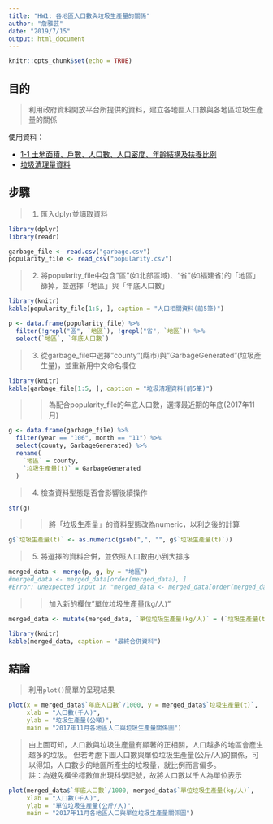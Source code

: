 ```yaml
---
title: "HW1: 各地區人口數與垃圾生產量的關係"
author: "詹雅芸"
date: "2019/7/15"
output: html_document
---
```


```r
knitr::opts_chunk$set(echo = TRUE)
```

## 目的

>利用政府資料開放平台所提供的資料，建立各地區人口數與各地區垃圾生產量的關係  

使用資料：  

* [1-1 土地面積、戶數、人口數、人口密度、年齡結構及扶養比例](https://data.gov.tw/dataset/6326)
* [垃圾清理量資料](https://data.gov.tw/dataset/89022)

## 步驟

>1. 匯入dplyr並讀取資料
```r
library(dplyr)
library(readr)

garbage_file <- read.csv("garbage.csv")
popularity_file <- read_csv("popularity.csv")
```
>2. 將popularity_file中包含"區"(如北部區域)、"省"(如福建省)的「地區」篩掉，並選擇「地區」與「年底人口數」
```r
library(knitr)
kable(popularity_file[1:5, ], caption = "人口相關資料(前5筆)")
```

```r
p <- data.frame(popularity_file) %>%
  filter(!grepl("區", `地區`), !grepl("省", `地區`)) %>%
  select(`地區`, `年底人口數`)
```
>3. 從garbage_file中選擇"county"(縣市)與"GarbageGenerated"(垃圾產生量)，並重新用中文命名欄位
```r
library(knitr)
kable(garbage_file[1:5, ], caption = "垃圾清理資料(前5筆)")
```

>>  為配合popularity_file的年底人口數，選擇最近期的年底(2017年11月)
```r
g <- data.frame(garbage_file) %>% 
  filter(year == "106", month == "11") %>%
  select(county, GarbageGenerated) %>%
  rename(
    `地區` = county, 
    `垃圾生產量(t)` = GarbageGenerated
  )
```
>4. 檢查資料型態是否會影響後續操作  
```r
str(g)
```
>>  將「垃圾生產量」的資料型態改為numeric，以利之後的計算
```r
g$`垃圾生產量(t)` <- as.numeric(gsub(",", "", g$`垃圾生產量(t)`))

```
>5. 將選擇的資料合併，並依照人口數由小到大排序
```r
merged_data <- merge(p, g, by = "地區")
#merged_data <- merged_data[order(merged_data), ]
#Error: unexpected input in "merged_data <- merged_data[order(merged_data$\"
```
>> 加入新的欄位"單位垃圾生產量(kg/人)"
```r
merged_data <- mutate(merged_data, `單位垃圾生產量(kg/人)` = (`垃圾生產量(t)`/年底人口數)*1000)
```

```r
library(knitr)
kable(merged_data, caption = "最終合併資料")
```

## 結論
> 利用`plot()`簡單的呈現結果  
```r
plot(x = merged_data$`年底人口數`/1000, y = merged_data$`垃圾生產量(t)`,
     xlab = "人口數(千人)", 
     ylab = "垃圾生產量(公噸)",
     main = "2017年11月各地區人口與垃圾生產量關係圖")
```  

> 由上圖可知，人口數與垃圾生產量有顯著的正相關，人口越多的地區會產生越多的垃圾。  但若考慮下圖人口數與單位垃圾生產量(公斤/人)的關係，可以得知，人口數少的地區所產生的垃圾量，就比例而言偏多。  
> 註：為避免橫坐標數值出現科學記號，故將人口數以千人為單位表示
```r
plot(merged_data$`年底人口數`/1000, merged_data$`單位垃圾生產量(kg/人)`,
     xlab = "人口數(千人)",
     ylab = "單位垃圾生產量(公斤/人)",
     main = "2017年11月各地區人口與單位垃圾生產量關係圖")
```  